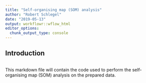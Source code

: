 ```yaml
---
title: "Self-organising map (SOM) analysis"
author: "Robert Schlegel"
date: "2019-05-13"
output: workflowr::wflow_html
editor_options:
  chunk_output_type: console
---
```


## Introduction

```r

```

This markdown file will contain the code used to perform the self-organising map (SOM) analysis on the prepared data.
